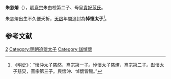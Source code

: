 {{東亞男性歷史人物
|名稱 =朱慈焴
|身份 =
|國家 =
|時代 =
|主君 =
|屆數 =
|最高職務 =
|前任 = 
|繼任 = 
|圖片名稱 =
|圖片大小 =
|圖片說明 =
|姓 =[[朱姓|朱姓]]
|名 =慈焴
|姓名 =
|字 =
|號=
|名乘 =<!--琉球士族用-->
|官職 =
|封爵 =
|封號 =
|位階 =
|御稱號 =<!--日本皇族之稱號-->
|宮號1 =<!--日本皇族之宮號-->
|宮號2 =<!--朝鮮王族之宮號-->
|封地 =
|神號 =
|尊號 =
|族裔 = 
|旗籍 =<!--清朝旗人專用-->
|氏族 =
|籍貫 =
|本貫 =
|祖籍 =
|本籍 =
|出身地 =
|府邸 =
|世系 = 
|初名 =
|乳名 =<!--日本、朝鮮、琉球以外人物用-->
|幼名 =<!--日本人用-->
|兒名 =<!--朝鮮人用-->
|童名 =<!--琉球人用-->
|小字 =
|別名 =
|法號 =
|院號 =
|其他名號 =
|出生日期 =1623年
|出生地點 =
|婚年 =
|逝世日期 =1624年
|逝世地點 =
|諡號 =悼懷太子
|墓葬 =
|祠廟 =
|父親 =[[明熹宗|明熹宗]]
|嫡母 =[[孝哀皇后|孝哀皇后]]张氏
|母親 =[[范慧妃_(明熹宗)|皇贵妃范氏]]
|繼父=
|繼母=
|元配 =
|正室 =
|妻 =
|繼室 =
|平妻 =
|側室 =
|元配之父 =
|元配之嫡母 =
|元配之母 =
|正室之父 =
|正室之嫡母 =
|正室之母 =
|妻之父 =
|妻之嫡母 =
|妻之母 =
|繼室之父 =
|繼室之嫡母 =
|繼室之母 =
|平妻之父 =
|平妻之嫡母 =
|平妻之母 =
|兄弟 =
|姊妹 =
|嫡兄弟 =
|嫡姊妹 =
|庶兄弟 =
|庶姊妹 =
|同胞兄弟 =
|同胞姊妹 =[[永宁公主|永宁公主]]朱淑娥
|異母兄弟 =
|異母姊妹 =
|異父兄弟 =
|異父姊妹 =
|繼兄弟 =
|繼姊妹 =
|子 =
|女 =
|嫡子 =
|嫡女 =
|庶子 =
|庶女 =
|養子 =
|養女 =
|繼子 =
|繼女 =
|其他親屬 =
|出身 = <!---此处指科举出身--->
|功名 = 
|經歷 = 
|著作 =
|注釋 =
}}
'''朱慈焴'''（{{bd|1623年||1624年|catIdx=Z朱}}），[[明熹宗|明熹宗]]朱由校第二子、母[[范慧妃_(明熹宗)|皇貴妃范氏]]。

朱慈焴出生不久便夭折，[[天启_(明朝)|天啟]]年間追封為'''悼懷太子'''<ref>《[[明史|明史]]》：“懷沖太子慈然，熹宗第一子。悼懷太子慈焴，熹宗第二子。獻懷太子慈炅，熹宗第三子。與懷沖、悼懷皆殤。”</ref>。

==参考文献==
<div class="references-small">
<references></references>
</div>

[[Category:明熹宗皇子|2]]
[[Category:明朝追赠太子|Category:明朝追赠太子]]
[[Category:諡悼懷|Category:諡悼懷]]